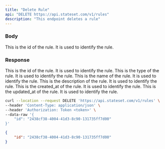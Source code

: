 ```yaml
---
title: "Delete Rule"
api: "DELETE https://api.stateset.com/v1/rules"
description: "This endpoint deletes a rule"
---
```


### Body

<ParamField body="id" type="string">
  This is the id of the rule. It is used to identify the rule.
</ParamField>

### Response

<ResponseField name="id" type="string">
  This is the id of the rule. It is used to identify the rule.
</ResponseField>

<ResponseField name="type" type="string">
  This is the type of the rule. It is used to identify the rule.
</ResponseField>

<ResponseField name="name" type="string">
  This is the name of the rule. It is used to identify the rule.
</ResponseField>

<ResponseField name="description" type="string">
  This is the description of the rule. It is used to identify the rule.
</ResponseField>

<ResponseField name="created_at" type="string">
  This is the created_at of the rule. It is used to identify the rule.
</ResponseField>

<ResponseField name="updated_at" type="string">
  This is the updated_at of the rule. It is used to identify the rule.
</ResponseField>

<RequestExample>

```bash cURL
curl --location --request DELETE 'https://api.stateset.com/v1/rules' \
--header 'Content-Type: application/json' \
--header 'Authorization: Token <token>' \
--data-raw '{
    "id": "2438cf38-4004-41d3-8c90-131735ff7d00"
}'
```

</RequestExample>

<ResponseExample>

```json Response
{
    "id": "2438cf38-4004-41d3-8c90-131735ff7d00"
}
```

</ResponseExample>
